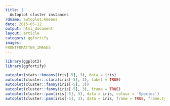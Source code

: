 ```yaml
---
title: |
  Autoplot cluster instances
rdname: autoplot.kmeans
date: 2015-05-12
output: html_document
layout: article
category: ggfortify
images:
FRONTFOMATTER_IMAGES
---
```


```r
library(ggplot2)
library(ggfortify)
```

```r
autoplot(stats::kmeans(iris[-5], 3), data = iris)
autoplot(cluster::clara(iris[-5], 3), label = TRUE)
autoplot(cluster::fanny(iris[-5], 3))
autoplot(cluster::fanny(iris[-5], 3), frame = TRUE)
autoplot(cluster::pam(iris[-5], 3), data = iris, colour = 'Species')
autoplot(cluster::pam(iris[-5], 3), data = iris, frame = TRUE, frame.type = 't')



```